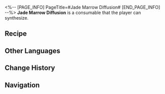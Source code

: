 <%-- [PAGE_INFO]
PageTitle=#Jade Marrow Diffusion#
[END_PAGE_INFO] --%>
{{Consumable Infobox
|id          = 402022
|image       = Item Jade Marrow Diffusion.png
|type        = Defense Consumables
|rarity      = 3
|effect      = Upon use, increases Effect RES of all allies by 30% for the next battle.
|description = A poultice made by refining gentle halcyon horn and cryojade, then grinding them into powder and mixing them with a large amount of herbal extracts. It is greenish in color, has a pleasant fragrance, and has therapeutic effects in promoting the healing of muscle injuries, fractures, and bone fractures. Strictly prohibited for internal use!
|effectType  = 
|effectType2 = 
|effectType3 = 
|recipe      = {{cx|Source missing}}
|source1     = [[Omni-Synthesizer]]
|source2     = [[Longevity Hall]]
|source3     = 
}}
{{Description|''"The leg has already deteriorated severely and requires amputation."''<br />''"Please, doctor, can't you prescribe something to save it?"''<br />''"Even if I do, you won't follow the instructions."''}}
'''Jade Marrow Diffusion''' is a consumable that the player can synthesize.

==Recipe==
{{Recipe
|type                       = Synthesis
|group                      = Consumable
|Tree Bark of Erudition     = 2
|Extract of Medicinal Herbs = 1
|Grande Rejuvepill          = 2
|sort                       = Tree Bark of Erudition;Extract of Medicinal Herbs;Grande Rejuvepill
}}

==Other Languages==
{{Other Languages
|en   = Jade Marrow Diffusion
|zhs  = 玉髓风骨散
|zht  = 玉髓風骨散
|ja   = 玉髄風骨散
|ko   = 옥수풍골산
|es   = Difusión de médula de jade
|fr   = Cataplasme de moelle de jade
|ru   = Молотый халцедон
|th   = Jade Marrow Diffusion
|vi   = Ngọc Tủy Phong Cốt Tán
|de   = Jademark-Diffusion
|id   = Jade Marrow Diffusion
|pt   = Difusão de Tutano de Jade
}}

==Change History==
{{Change History|1.3}}

==Navigation==
{{Consumable Navbox}}